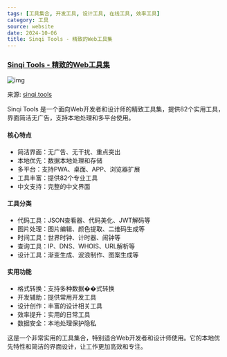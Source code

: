 ```yaml
---
tags: [工具集合, 开发工具, 设计工具, 在线工具, 效率工具]
category: 工具
source: website
date: 2024-10-06
title: Sinqi Tools - 精致的Web工具集
---
```


### [Sinqi Tools - 精致的Web工具集](https://sinqi.tools/zh)

![img](https://img.mengpeng.tech/i/2024/12/05/6751932c04c75.webp)

来源: [sinqi.tools](https://sinqi.tools/zh)

Sinqi Tools 是一个面向Web开发者和设计师的精致工具集，提供82个实用工具，界面简洁无广告，支持本地处理和多平台使用。

#### 核心特点
- 简洁界面：无广告、无干扰、重点突出
- 本地优先：数据本地处理和存储
- 多平台：支持PWA、桌面、APP、浏览器扩展
- 工具丰富：提供82个专业工具
- 中文支持：完整的中文界面

#### 工具分类
- 代码工具：JSON查看器、代码美化、JWT解码等
- 图片处理：图片编辑、颜色提取、二维码生成等
- 时间工具：世界时钟、计时器、闹钟等
- 查询工具：IP、DNS、WHOIS、URL解析等
- 设计工具：渐变生成、波浪制作、图案生成等

#### 实用功能
- 格式转换：支持多种数据��式转换
- 开发辅助：提供常用开发工具
- 设计创作：丰富的设计相关工具
- 效率提升：实用的日常工具
- 数据安全：本地处理保护隐私

这是一个非常实用的工具集合，特别适合Web开发者和设计师使用。它的本地优先特性和简洁的界面设计，让工作更加高效和专注。 